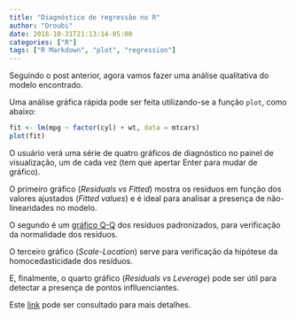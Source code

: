 ```yaml
---
title: "Diagnóstico de regressão no R"
author: "Droubi"
date: 2018-10-31T21:13:14-05:00
categories: ["R"]
tags: ["R Markdown", "plot", "regression"]
---
```


Seguindo o post anterior, agora vamos fazer uma análise qualitativa do modelo encontrado.

Uma análise gráfica rápida pode ser feita utilizando-se a função `plot`, como abaixo:

```r
fit <- lm(mpg ~ factor(cyl) + wt, data = mtcars)
plot(fit)
```

O usuário verá uma série de quatro gráficos de diagnóstico no painel de visualização, um de cada vez (tem que apertar Enter para mudar de gráfico).

O primeiro gráfico (*Residuals vs Fitted*) mostra os resíduos em função dos valores ajustados (*Fitted values*) e é ideal para analisar a presença de não-linearidades no modelo.

O segundo é um [gráfico Q-Q](https://pt.wikipedia.org/wiki/Gr%C3%A1fico_Q-Q) dos resíduos padronizados, para verificação da normalidade dos resíduos.

O terceiro gráfico (*Scale-Location*) serve para verificação da hipótese da homocedasticidade dos resíduos.

E, finalmente, o quarto gráfico (*Residuals vs Leverage*) pode ser útil para detectar a presença de pontos inflluenciantes.

Este [link](http://data.library.virginia.edu/diagnostic-plots/) pode ser consultado para mais detalhes.
